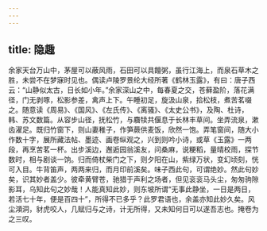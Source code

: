 ```yaml
---
---
---
```

title: 隐趣
---




余家天台万山中，茅屋可以蔽风雨，石田可以具饘粥，虽行江海上，而泉石草木之胜，未尝不在梦寐时见也。偶读卢陵罗景纶大经所著《鹤林玉露》，有曰：唐子西云：“山静似太古，日长如小年。”余家深山之中，每春夏之交，苍藓盈阶，落花满径，门无剥啄，松影参差，禽声上下。午睡初足，旋汲山泉，拾松枝，煮苦茗啜之。随意读《周易》、《国风》、《左氏传》、《离骚》、《太史公书》，及陶、杜诗，韩、苏文数篇。从容步山径，抚松竹，与麛犊共偃息于长林丰草间。坐弄流泉，漱齿濯足。既归竹窗下，则山妻稚子，作笋蕨供麦饭，欣然一饱。弄笔窗间，随大小作数十字，展所藏法帖、墨迹、画卷纵观之，兴到则吟小诗，或草《玉露》一两段，再烹苦茗一杯。出步溪边，邂逅园翁溪友，问桑麻，说粳稻，量晴校雨，探节数时，相与剧谈一饷。归而倚杖柴门之下，则夕阳在山，紫绿万状，变幻顷刻，恍可入目。牛背笛声，两两来归，而月印前溪矣。味子西此句，可谓绝妙。然此句妙矣，识其妙者盖少。彼牵黄臂苍，驰猎于声利之场者，但见衮衮马头尘，匆匆驹隙影耳，乌知此句之妙哉！人能真知此妙，则东坡所谓“无事此静坐，一日是两日，若活七十年，便是百四十”，所得不已多乎？此罗君语也，余盖亦知此妙久矣。风尘澒洞，豺虎咬人，几赋归与之诗，计无所得，又未知何日可以遂吾志也。掩卷为之三叹。